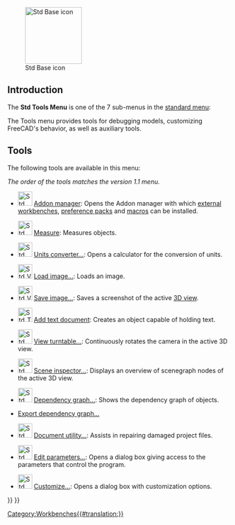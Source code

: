<languages/>

{{Docnav
|[[Std_View_Menu|Std View Menu]]
|[[Std_Macro_Menu|Std MacroMenu]]
|[[Std_Base|Std Base]]
|IconL=
|IconR=
|IconC=Freecad.svg
}}

[[Image:Freecad.svg|thumb|128px|Std Base icon]]

{{TOCright}}

==Introduction==

The '''Std Tools Menu''' is one of the 7 sub-menus in the [[Standard_Menu|standard menu]]:

<!--Please keep info below synchronized with Std_Base, Standard_Menu, Std_File_Menu etc.-->
{{StdMenu
|
[[Std_File_Menu|File]]
&nbsp;&nbsp;&nbsp;
[[Std_Edit_Menu|Edit]]
&nbsp;&nbsp;&nbsp;
[[Std_View_Menu|View]]
&nbsp;&nbsp;&nbsp;
[[Std_Tools_Menu|Tools]]
&nbsp;&nbsp;&nbsp;
[[Std_Macro_Menu|Macro]]
&nbsp;&nbsp;&nbsp;
[[Std_Windows_Menu|Windows]]
&nbsp;&nbsp;&nbsp;
[[Std_Help_Menu|Help]]
}}

<!--Please keep info below synchronized with Standard_Menu-->
The Tools menu provides tools for debugging models, customizing FreeCAD's behavior, as well as auxiliary tools.

==Tools==

The following tools are available in this menu:

''The order of the tools matches the version 1.1 menu.''

* [[Image:Std_AddonMgr.svg|32px]] [[Std_AddonMgr|Addon manager]]: Opens the Addon manager with which [[External_workbenches|external workbenches]], [[Preference_Packs|preference packs]] and [[macros|macros]] can be installed.

* [[Image:Std_Measure.svg|32px]] [[Std_Measure|Measure]]: Measures objects. {{Version|1.0}}

* [[Image:Std_UnitsCalculator.svg|32px]] [[Std_UnitsCalculator|Units converter...]]: Opens a calculator for the conversion of units.

* [[Image:Std_ViewLoadImage.svg|32px]] [[Std_ViewLoadImage|Load image...]]: Loads an image. {{Version|0.21}}

* [[Image:Std_ViewScreenShot.svg|32px]] [[Std_ViewScreenShot|Save image...]]: Saves a screenshot of the active [[3D_view|3D view]].

* [[Image:Std_TextDocument.svg|32px]] [[Std_TextDocument|Add text document]]: Creates an object capable of holding text.

* [[Image:Std_DemoMode.svg|32px]] [[Std_DemoMode|View turntable...]]: Continuously rotates the camera in the active 3D view.

* [[Image:Std_SceneInspector.svg|32px]] [[Std_SceneInspector|Scene inspector...]]: Displays an overview of scenegraph nodes of the active 3D view.

* [[Image:Std_DependencyGraph.svg|32px]] [[Std_DependencyGraph|Dependency graph...]]: Shows the dependency graph of objects.

* [[Std_ExportDependencyGraph|Export dependency graph...]] {{Version|0.21}}

* [[Image:Std_ProjectUtil.svg|32px]] [[Std_ProjectUtil|Document utility...]]: Assists in repairing damaged project files.

* [[Image:Std_DlgParameter.svg|32px]] [[Std_DlgParameter|Edit parameters...]]: Opens a dialog box giving access to the parameters that control the program.

* [[Image:Std_DlgCustomize.svg|32px]] [[Std_DlgCustomize|Customize...]]: Opens a dialog box with customization options.


{{Docnav
|[[Std_View_Menu|Std View Menu]]
|[[Std_Macro_Menu|Std MacroMenu]]
|[[Std_Base|Std Base]]
|IconL=
|IconR=
|IconC=Freecad.svg
}}

{{Std_Base_navi{{#translation:}}}}
{{Userdocnavi{{#translation:}}}}
[[Category:Workbenches{{#translation:}}]]